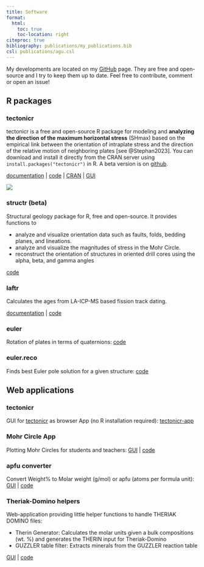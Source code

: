 ```yaml
---
title: Software
format:
  html:
    toc: true
    toc-location: right
citeproc: true
bibliography: publications/my_publications.bib
csl: publications/agu.csl
---
```


My developments are located on my [GitHub](https://github.com/tobiste/) page. They are free and open-source and I try to keep them up to date. Feel free to contribute, comment or open an issue!

## R packages

### tectonicr {#sec-tectonicr}

::: {.grid}

::: {.g-col-9}
tectonicr is a free and open-source R package for modeling and **analyzing the direction of the maximum horizontal stress** (SHmax) based on the empirical link between the orientation of intraplate stress and the direction of the relative motion of neighboring plates [see @Stephan2023]. You can download and install it directly from the CRAN server using `install.packages("tectonicr")` in R. A beta version is on [github](https://github.com/tobiste/tectonicr/).

[documentation](https://tobiste.github.io/tectonicr/index.html) \| [code](https://github.com/tobiste/tectonicr/) \| [CRAN](https://cloud.r-project.org/web/packages/tectonicr/index.html) \| [GUI](https://tobiste.shinyapps.io/tectonicr-app/)
:::

::: {.g-col-3}
![](pictures/logo_hi.png)
:::

:::

### structr (beta)

Structural geology package for R, free and open-source. It provides functions to

-   analyze and visualize orientation data such as faults, folds, bedding planes, and lineations.
-   analyze and visualize the magnitudes of stress in the Mohr Circle.
-   reconstruct the orientation of structures in oriented drill cores using the alpha, beta, and gamma angles

[code](https://github.com/tobiste/structr)

### laftr

Calculates the ages from LA-ICP-MS based fission track dating.

[documentation](https://tobiste.github.io/laftr/) \| [code](https://github.com/tobiste/laftr)

### euler

Rotation of plates in terms of quaternions: [code](https://github.com/tobiste/euler)

### euler.reco

Finds best Euler pole solution for a given structure: [code](https://github.com/tobiste/euler.reco)

## Web applications

### tectonicr

GUI for [tectonicr](#sec-tectonicr) as browser App (no R installation required): [tectonicr-app](https://tobiste.shinyapps.io/tectonicr-app/)

### Mohr Circle App

Plotting Mohr Circles for students and teachers: [GUI](https://tobiste.shinyapps.io/Mohr_Circle_App/) \| [code](https://github.com/tobiste/Mohr_Circle_App)

### apfu converter

Convert Weight% to Molar weight (g/mol) or apfu (atoms per formula unit): [GUI](https://tobiste.shinyapps.io/apfu_converter/%22) \| [code](https://github.com/tobiste/apfu_converter)

### Theriak-Domino helpers

Web-application providing little helper functions to handle THERIAK DOMINO files:

-   Therin Generator: Calculates the molar units given a bulk compositions (wt. %) and generates the THERIN input for Theriak-Domino
-   GUZZLER table filter: Extracts minerals from the GUZZLER reaction table

[GUI](https://tobiste.shinyapps.io/Bulk_to_therin/) \| [code](https://github.com/tobiste/Bulk_to_therin)

